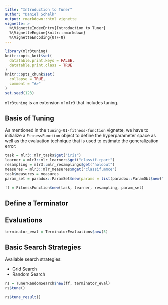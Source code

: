 ```yaml
---
title: "Introduction to Tuner"
author: "Daniel Schalk"
output: rmarkdown::html_vignette
vignette: >
  %\VignetteIndexEntry{Introduction to Tuner}
  %\VignetteEngine{knitr::rmarkdown}
  %\VignetteEncoding{UTF-8}
---
```


```r
library(mlr3tuning)
knitr::opts_knit$set(
  datatable.print.keys = FALSE,
  datatable.print.class = TRUE
)
knitr::opts_chunk$set(
  collapse = TRUE,
  comment = "#>"
)
set.seed(123)
```

`mlr3tuning` is an extension of `mlr3` that includes tuning.

## Basis of Tuning

As mentioned in the `tuning-01-fitness-function` vignette, we have to initialize a `FitnessFunction` object to define the hyperparameter space as well as the evaluation technique that is used to estimate the generalization error:

```r
task = mlr3::mlr_tasks$get("iris")
learner = mlr3::mlr_learners$get("classif.rpart")
resampling = mlr3::mlr_resamplings$get("holdout")
measures = mlr3::mlr_measures$mget("classif.mmce")
task$measures = measures
param_set = paradox::ParamSet$new(params = list(paradox::ParamDbl$new("cp", lower = 0.001, upper = 0.1)))

ff = FitnessFunction$new(task, learner, resampling, param_set)
```

## Define a Terminator

## Evaluations

```r
terminator_eval = TerminatorEvaluations$new(5)
```

## Basic Search Strategies

Available search strategies:

-   Grid Search
-   Random Search

```r
rs = TunerRandomSearch$new(ff, terminator_eval)
rs$tune()
```

```r
rs$tune_result()
```
